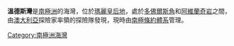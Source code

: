 {{coord|66|30|S|97|35|E|source:GNIS|display=title}}

'''溫德斯灣'''是[[南極洲|南極洲]]的海灣，位於[[瑪麗皇后地|瑪麗皇后地]]，處於[[多佛爾斯角|多佛爾斯角]]和[[阿維蘭奇岩|阿維蘭奇岩]]之間，由[[澳大利亞|澳大利亞]]探險家率領的探險隊發現，現時由[[南極條約體系|南極條約體系]]管理。

{{Antarctica-geo-stub}}
[[Category:南極洲海灣|Category:南極洲海灣]]